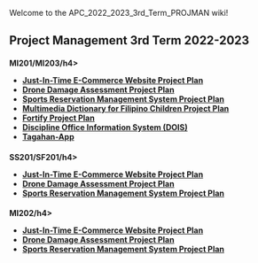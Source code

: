Welcome to the APC_2022_2023_3rd_Term_PROJMAN wiki!
==Project Management 3rd Term 2022-2023==
<h4>MI201/MI203/h4>
* [[Just-In-Time E-Commerce Website Project Plan]]
* [[Drone Damage Assessment Project Plan]]
* [[Sports Reservation Management System Project Plan]]
* [[Multimedia Dictionary for Filipino Children Project Plan]]
* [[Fortify Project Plan]]
* [[Discipline Office Information System (DOIS)]]
* [[Tagahan-App]]

<h4>SS201/SF201/h4>
* [[Just-In-Time E-Commerce Website Project Plan]]
* [[Drone Damage Assessment Project Plan]]
* [[Sports Reservation Management System Project Plan]]

<h4>MI202/h4>
* [[Just-In-Time E-Commerce Website Project Plan]]
* [[Drone Damage Assessment Project Plan]]
* [[Sports Reservation Management System Project Plan]]
